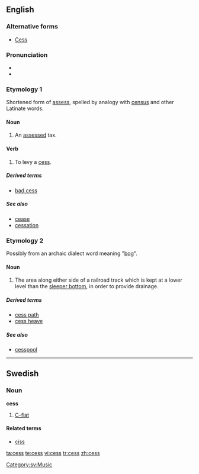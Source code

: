 ==English==

===Alternative forms===
* [[Cess]]

===Pronunciation===

* {{IPA|sɛs}}
* {{rhymes|ɛs}}

===Etymology 1===

Shortened form of [[assess]], spelled by analogy with [[census]] and other Latinate words.

====Noun====
{{en-noun|es}}
{{wikipedia}}

# {{context|UK|Ireland}} An [[assess]]ed tax.

====Verb====
{{en-verb|cesses|cessing|cessed}}

# {{context|UK|Ireland}} To levy a [[#Noun|cess]].

=====Derived terms=====
* [[bad cess]]

=====See also=====
* [[cease]]
* [[cessation]]

===Etymology 2===

Possibly from an archaic dialect word meaning "[[bog]]".

====Noun====
{{en-noun|es}}

# {{railroading}}  The area along either side of a railroad track which is kept at a lower level than the [[sleeper bottom]], in order to provide drainage.

=====Derived terms=====
* [[cess path]]
* [[cess heave]]

=====See also=====
* [[cesspool]]

----

==Swedish==

===Noun===
{{sv-noun-n-zero|genitive=}}
'''cess''' {{n}}

# [[C-flat]]

====Related terms====
* [[ciss]]

[[Category:sv:Music]]

[[ta:cess]]
[[te:cess]]
[[vi:cess]]
[[tr:cess]]
[[zh:cess]]
